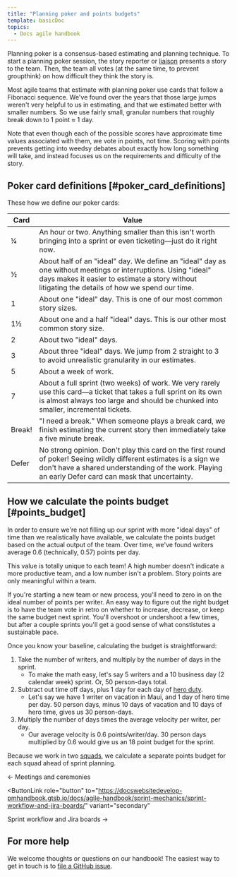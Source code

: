 ```yaml
---
title: "Planning poker and points budgets"
template: basicDoc
topics:
  - Docs agile handbook
---
```


Planning poker is a consensus-based estimating and planning technique. To start a planning poker session, the story reporter or [liaison](3379_INSERT_LINK_HERE) presents a story to the team. Then, the team all votes (at the same time, to prevent groupthink) on how difficult they think the story is.

Most agile teams that estimate with planning poker use cards that follow a Fibonacci sequence. We've found over the years that those large jumps weren't very helpful to us in estimating, and that we estimated better with smaller numbers. So we use fairly small, granular numbers that roughly break down to 1 point ≈ 1 day.

Note that even though each of the possible scores have approximate time values associated with them, we vote in points, not time. Scoring with points prevents getting into weedsy debates about exactly how long something will take, and instead focuses us on the requirements and difficulty of the story.

## Poker card definitions [#poker_card_definitions]

These how we define our poker cards:

<table>
  <thead>
    <tr>
      <th>Card</th>
      <th>Value</th>
    </tr>
  </thead>
  <tbody>
    <tr>
      <td>¼</td>
      <td>An hour or two. Anything smaller than this isn't worth bringing into a sprint or even ticketing—just do it right now.</td>
    </tr>
    <tr>
      <td>½</td>
      <td>About half of an "ideal" day. We define an "ideal" day as one without meetings or interruptions. Using "ideal" days makes it easier to estimate a story without litigating the details of how we spend our time.</td>
    </tr>
    <tr>
      <td>1</td>
      <td>About one "ideal" day. This is one of our most common story sizes.</td>
    </tr>
    <tr>
      <td>1½</td>
      <td>About one and a half "ideal" days. This is our other most common story size.</td>
    </tr>
    <tr>
      <td>2</td>
      <td>About two "ideal" days.</td>
    </tr>
    <tr>
      <td>3</td>
      <td>About three "ideal" days. We jump from 2 straight to 3 to avoid unrealistic granularity in our estimates.</td>
    </tr>
    <tr>
      <td>5</td>
      <td>About a week of work.</td>
    </tr>
    <tr>
      <td>7</td>
      <td>About a full sprint (two weeks) of work. We very rarely use this card—a ticket that takes a full sprint on its own is almost always too large and should be chunked into smaller, incremental tickets.</td>
    </tr>
    <tr>
      <td>Break!</td>
      <td>"I need a break." When someone plays a break card, we finish estimating the current story then immediately take a five minute break.</td>
    </tr>
    <tr>
      <td>Defer</td>
      <td>No strong opinion. Don't play this card on the first round of poker! Seeing wildly different estimates is a sign we don't have a shared understanding of the work. Playing an early Defer card can mask that uncertainty.</td>
    </tr>
  </tbody>
</table>

## How we calculate the points budget [#points_budget]

In order to ensure we're not filling up our sprint with more "ideal days" of time than we realistically have available, we calculate the points budget based on the actual output of the team. Over time, we've found writers average 0.6 (technically, 0.57) points per day.

<Callout variant="tip">
  This value is totally unique to each team! A high number doesn't indicate a more productive team, and a low number isn't a problem. Story points are only meaningful within a team.
  
  If you're starting a new team or new process, you'll need to zero in on the ideal number of points per writer. An easy way to figure out the right budget is to have the team vote in retro on whether to increase, decrease, or keep the same budget next sprint. You'll overshoot or undershoot a few times, but after a couple sprints you'll get a good sense of what constistutes a sustainable pace.
</Callout>

Once you know your baseline, calculating the budget is straightforward:

1. Take the number of writers, and multiply by the number of days in the sprint. 
    - To make the math easy, let's say 5 writers and a 10 business day (2 calendar week) sprint. Or, 50 person-days total.
2. Subtract out time off days, plus 1 day for each day of [hero duty](3379_INSERT_LINK_HERE).
    - Let's say we have 1 writer on vacation in Maui, and 1 day of hero time per day. 50 person days, minus 10 days of vacation and 10 days of hero time, gives us 30 person-days.
3. Multiply the number of days times the average velocity per writer, per day.
    - Our average velocity is 0.6 points/writer/day. 30 person days multiplied by 0.6 would give us an 18 point budget for the sprint.

Because we work in two [squads](3379_INSERT_LINK_HERE), we calculate a separate points budget for each squad ahead of sprint planning.

<ButtonGroup>
  <ButtonLink
  role="button"
  to="https://docswebsitedevelop-pmhandbook.gtsb.io/docs/agile-handbook/sprint-mechanics/meetings-and-ceremonies/"
  variant="secondary"
  >
  ← Meetings and ceremonies
  </ButtonLink>

  <ButtonLink
  role="button"
  to="https://docswebsitedevelop-pmhandbook.gtsb.io/docs/agile-handbook/sprint-mechanics/sprint-workflow-and-jira-boards/"
  variant="secondary"
  >
  Sprint workflow and Jira boards →
  </ButtonLink>
</ButtonGroup>

## For more help

We welcome thoughts or questions on our handbook! The easiest way to get in touch is to [file a GitHub issue](https://github.com/newrelic/docs-website/issues/new/choose).